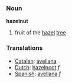 === Noun ===

'''hazelnut'''

# fruit of the [[hazel]] [[tree]]

===Translations===
*[[Catalan]]: [[avellana]]
*[[Dutch]]: [[hazelnoot]] ''f''
*[[Spanish]]: [[avellana]] ''f''